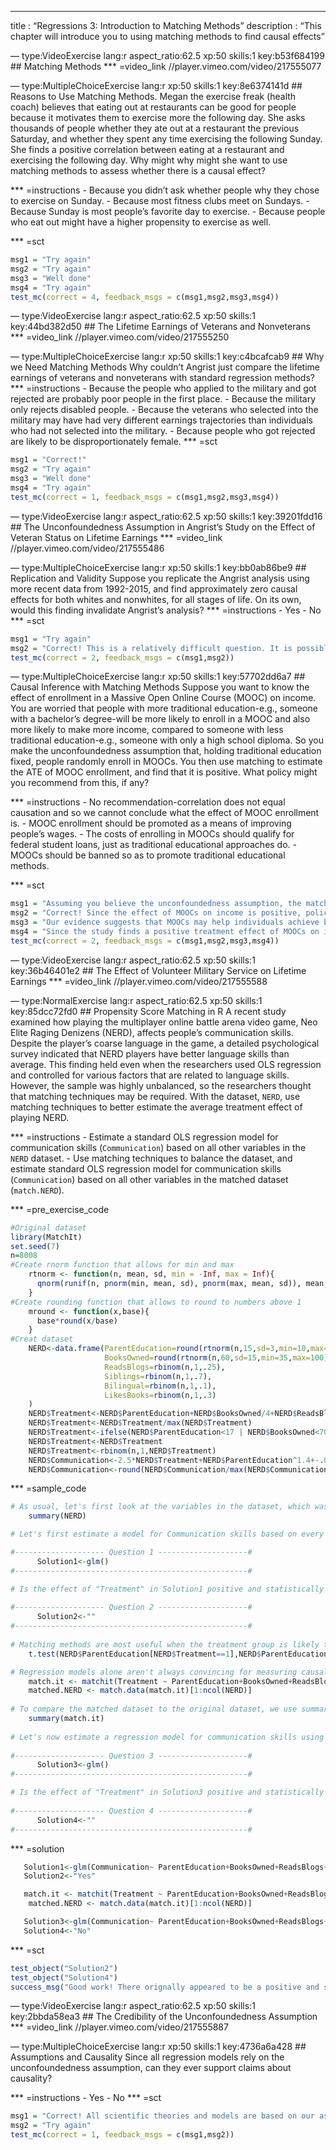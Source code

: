 --- 
title       : "Regressions 3: Introduction to Matching Methods"
description : "This chapter will introduce you to using matching methods to find causal effects"
 
 
--- type:VideoExercise lang:r aspect_ratio:62.5 xp:50 skills:1 key:b53f684199
## Matching Methods
*** =video_link
//player.vimeo.com/video/217555077

--- type:MultipleChoiceExercise lang:r xp:50 skills:1 key:8e6374141d
## Reasons to Use Matching Methods. 
Megan the exercise freak (health coach) believes that eating out at restaurants can be good for people because it motivates them to exercise more the following day. She asks thousands of people whether they ate out at a restaurant the previous Saturday, and whether they spent any time exercising the following Sunday. She finds a positive correlation between eating at a restaurant and exercising the following day. Why might why might she want to use matching methods to assess whether there is a causal effect?

*** =instructions
- Because you didn't ask whether people why they chose to exercise on Sunday.
- Because most fitness clubs meet on Sundays.
- Because Sunday is most people's favorite day to exercise.
- Because people who eat out might have a higher propensity to exercise as well.

*** =sct
```{r}
msg1 = "Try again"
msg2 = "Try again"
msg3 = "Well done"
msg4 = "Try again"
test_mc(correct = 4, feedback_msgs = c(msg1,msg2,msg3,msg4))
```




--- type:VideoExercise lang:r aspect_ratio:62.5 xp:50 skills:1 key:44bd382d50
## The Lifetime Earnings of Veterans and Nonveterans
*** =video_link
//player.vimeo.com/video/217555250


--- type:MultipleChoiceExercise lang:r xp:50 skills:1 key:c4bcafcab9
## Why we Need Matching Methods
Why couldn't Angrist just compare the lifetime earnings of veterans and nonveterans with standard regression methods?
*** =instructions
- Because the people who applied to the military and got rejected are probably poor people in the first place.
- Because the military only rejects disabled people.
- Because the veterans who selected into the military may have had very different earnings trajectories than individuals who had not selected into the military.
- Because people who got rejected are likely to be disproportionately female.
*** =sct
```{r}
msg1 = "Correct!"
msg2 = "Try again"
msg3 = "Well done"
msg4 = "Try again"
test_mc(correct = 1, feedback_msgs = c(msg1,msg2,msg3,msg4))
```



--- type:VideoExercise lang:r aspect_ratio:62.5 xp:50 skills:1 key:39201fdd16
## The Unconfoundedness Assumption in Angrist's Study on the Effect of Veteran Status on Lifetime Earnings
*** =video_link
//player.vimeo.com/video/217555486



--- type:MultipleChoiceExercise lang:r xp:50 skills:1 key:bb0ab86be9
## Replication and Validity
Suppose you replicate the Angrist analysis using more recent data from 1992-2015, and find approximately zero causal effects for both whites and nonwhites, for all stages of life. On its own, would this finding invalidate Angrist's analysis?
*** =instructions
- Yes
- No
*** =sct
```{r}
msg1 = "Try again"
msg2 = "Correct! This is a relatively difficult question. It is possible that unit level causal effects change over time, so using a different data set with more recent data may simply tell us that the causal effect has been decreasing over time. If this is the case, your replication does not necessarily invalidate his analysis. On the other hand, if you have a strong reason to believe that the causal effects do not change over time, then this would perhaps call into question the validity of the earlier findings."
test_mc(correct = 2, feedback_msgs = c(msg1,msg2))
```

--- type:MultipleChoiceExercise lang:r xp:50 skills:1 key:57702dd6a7
## Causal Inference with Matching Methods 
Suppose you want to know the effect of enrollment in a Massive Open Online Course (MOOC) on income. You are worried that people with more traditional education-e.g., someone with a bachelor's degree-will be more likely to enroll in a MOOC and also more likely to make more income, compared to someone with less traditional education-e.g., someone with only a high school diploma. So you make the unconfoundedness assumption that, holding traditional education fixed, people randomly enroll in MOOCs. You then use matching to estimate the ATE of MOOC enrollment, and find that it is positive. What policy might you recommend from this, if any?

*** =instructions
- No recommendation-correlation does not equal causation and so we cannot conclude what the effect of MOOC enrollment is.
- MOOC enrollment should be promoted as a means of improving people's wages.
- The costs of enrolling in MOOCs should qualify for federal student loans, just as traditional educational approaches do.
- MOOCs should be banned so as to promote traditional educational methods.

*** =sct
```{r}
msg1 = "Assuming you believe the unconfoundedness assumption, the matching method does actually get a true causal effect. As usual, there is always room for debate on whether this assumption is credible, but this answer overstates that case."
msg2 = "Correct! Since the effect of MOOCs on income is positive, policies which promote MOOCs will tend to increase income on average."
msg3 = "Our evidence suggests that MOOCs may help individuals achieve better incomes, but we do not have enough informtion to justify whether MOOCs should qualify for student loans. For example, given that MOOCs are relatively inexpensive to enroll in, it may be unnecessary or unreasonably costly to create a system that provides federal student loans for MOOCs."
msg4 = "Since the study finds a positive treatment effect of MOOCs on income, this is an unintuitive conclusion to arrive at."
test_mc(correct = 2, feedback_msgs = c(msg1,msg2,msg3,msg4))
```



--- type:VideoExercise lang:r aspect_ratio:62.5 xp:50 skills:1 key:36b46401e2
## The Effect of Volunteer Military Service on Lifetime Earnings
*** =video_link
//player.vimeo.com/video/217555588


--- type:NormalExercise lang:r aspect_ratio:62.5 xp:50 skills:1 key:85dcc72fd0
## Propensity Score Matching in R
A recent study examined how playing the multiplayer online battle arena video game, Neo Elite Raging Denizens (NERD), affects people's communication skills. Despite the player's coarse language in the game, a detailed psychological survey indicated that NERD players have better language skills than average. This finding held even when the researchers used OLS regression and controlled for various factors that are related to language skills. However, the sample was highly unbalanced, so the researchers thought that matching techniques may be required. With the dataset, `NERD`, use matching techniques to better estimate the average treatment effect of playing NERD.

*** =instructions
- Estimate a standard OLS regression model for communication skills (`Communication`) based on all other variables in the `NERD` dataset.
- Use matching techniques to balance the dataset, and estimate standard OLS regression model for communication skills (`Communication`) based on all other variables in the matched dataset (`match.NERD`).


*** =pre_exercise_code
```{r}
#Original dataset
library(MatchIt)
set.seed(7)
n=8008
#Create rnorm function that allows for min and max
    rtnorm <- function(n, mean, sd, min = -Inf, max = Inf){
      qnorm(runif(n, pnorm(min, mean, sd), pnorm(max, mean, sd)), mean, sd)
    }
#Create rounding function that allows to round to numbers above 1
    mround <- function(x,base){ 
      base*round(x/base) 
    } 
#Creat dataset
    NERD<-data.frame(ParentEducation=round(rtnorm(n,15,sd=3,min=10,max=20),1),
                     BooksOwned=round(rtnorm(n,60,sd=15,min=35,max=100),1),
                     ReadsBlogs=rbinom(n,1,.25),
                     Siblings=rbinom(n,1,.7),
                     Bilingual=rbinom(n,1,.1),
                     LikesBooks=rbinom(n,1,.3)
    )
    NERD$Treatment<-NERD$ParentEducation+NERD$BooksOwned/4+NERD$ReadsBlogs*10-NERD$Siblings*5+NERD$LikesBooks*10 +rnorm(n,10,3)
    NERD$Treatment<-NERD$Treatment/max(NERD$Treatment)
    NERD$Treatment<-ifelse(NERD$ParentEducation<17 | NERD$BooksOwned<70,0,NERD$Treatment)
    NERD$Treatment<-NERD$Treatment
    NERD$Treatment<-rbinom(n,1,NERD$Treatment)
    NERD$Communication<-2.5*NERD$Treatment+NERD$ParentEducation^1.4+-.01*NERD$Treatment*NERD$ParentEducation+-.01*NERD$Treatment*NERD$BooksOwned^1.2+NERD$BooksOwned*.6+1.5*NERD$ReadsBlogs+NERD$LikesBooks*.7 + NERD$Siblings + .25*NERD$Bilingual +rnorm(n,5,1) 
    NERD$Communication<-round(NERD$Communication/max(NERD$Communication)*10)

```
*** =sample_code
```{r}
# As usual, let's first look at the variables in the dataset, which was collected by the researchers on a sample that included NERD gamers along with other people. The dependent variable in our model, Communication, was measured via a series of questions and put on a 1:10 scale, with 1=very poor communication skills and 10=very good communication skills. Whether the respondent plays NERD is measured via the Treatment variable. Only a small proportion of our sample actually played NERD. The other variables in the dataset are  factors that could possibly affect a person's communication ability. Most are measured as binary or "dummy" variables. For example, respondents who had any siblings were marked with a "1" in the siblings variable. 
    summary(NERD)

# Let's first estimate a model for Communication skills based on every other variable in the dataset. Use R's glm() formula. 

#-------------------- Question 1 --------------------#
      Solution1<-glm()
#----------------------------------------------------#

# Is the effect of "Treatment" in Solution1 positive and statistically significant? Use the summary command on Solution1 to check. Answer with "Yes" or "No"
    
#-------------------- Question 2 --------------------#
      Solution2<-""
#----------------------------------------------------#
    
# Matching methods are most useful when the treatment group is likely to be different from the general population. To determine if the treatment group differs from the population on any variable, we could run a t.test. The following is an example of how we would test if the treatment group tends to have more or less educated parents than the rest of the sample. This t.test suggests that our Treatment group has much more educated parents than in our control group.
    t.test(NERD$ParentEducation[NERD$Treatment==1],NERD$ParentEducation[NERD$Treatment==0])

# Regression models alone aren't always convincing for measuring causal effects in unbalanced data (even under unconfoundeness). A more robust way to test the effect of our treatment on communication skills is through matching methods. Matching methods balance the treatment group with the control group so that they are more identical. In R, the best tool for doing matching is the "MatchIt" package. Below, we use the MatchIt package to subset our NERD dataset so that our control group contains observations that are most similar to those in our treatment group. The below syntax builds a model for estimating "Treatment" by all other control variables in our dataset, and subsets the NERD dataset to observations that have a high predicted probability for being in the treatment group. There are many methods for matching data, but in this question, we use MatchIt's default methods. 
    match.it <- matchit(Treatment ~ ParentEducation+BooksOwned+ReadsBlogs+Siblings+Bilingual+LikesBooks, data = NERD)
    matched.NERD <- match.data(match.it)[1:ncol(NERD)]
    
# To compare the matched dataset to the original dataset, we use summary commands on the object produced by the "matchit" formula. The "Summary of balance for all data" shows mean values of each variable across our original treatment and control groups, and the "Summary of balance for matched data" shows mean values of each variable across our matched dataset. You may notice that the mean values between the treatment and control groups are much more similar in the matched dataset than in the original dataset. The "Sample sizes" output shows that the algorithm matched one observation in the control group for each observation in the treatment group.
    summary(match.it)    
    
# Let's now estimate a regression model for communication skills using our matched dataset (matched.NERD). The syntax should be identical to Solution1, except that we are using the matched.NERD dataset.
    
#-------------------- Question 3 --------------------#
      Solution3<-glm()
#----------------------------------------------------#

# Is the effect of "Treatment" in Solution3 positive and statistically significant? Use the summary command on Solution3 to check. Answer with "Yes" or "No"
    
#-------------------- Question 4 --------------------#
      Solution4<-""
#----------------------------------------------------#

```
*** =solution
```{r}
   Solution1<-glm(Communication~ ParentEducation+BooksOwned+ReadsBlogs+Siblings+Bilingual+LikesBooks+Treatment,data=NERD)
   Solution2<-"Yes"

   match.it <- matchit(Treatment ~ ParentEducation+BooksOwned+ReadsBlogs+Siblings+Bilingual+LikesBooks, data = NERD)
    matched.NERD <- match.data(match.it)[1:ncol(NERD)]

   Solution3<-glm(Communication~ ParentEducation+BooksOwned+ReadsBlogs+Siblings+Bilingual+LikesBooks+Treatment,data=matched.NERD)
   Solution4<-"No"
```
*** =sct
```{r}
test_object("Solution2")
test_object("Solution4")
success_msg("Good work! There orignally appeared to be a positive and statistically significant effect for playing NERD on respondent's communication skills, but when we balanced the data, this effect disappeared. This suggests that playing NERD does not improve people's communication skills; rather, NERD players probably have good communication skills for a variety of other reasons.")
```



--- type:VideoExercise lang:r aspect_ratio:62.5 xp:50 skills:1 key:2bbda58ea3
## The Credibility of the Unconfoundedness Assumption
*** =video_link
//player.vimeo.com/video/217555887


--- type:MultipleChoiceExercise lang:r xp:50 skills:1 key:4736a6a428
## Assumptions and Causality
Since all regression models rely on the unconfoundedness assumption, can they ever support claims about causality?

*** =instructions
- Yes
- No
*** =sct
```{r}
msg1 = "Correct! All scientific theories and models are based on our assumptions about the world. Few, if any, statistical models can prove whether two variables are causally related. However, if our models rest on reasonable assumptions, they can support our claims about causality. This is also why we have so many models to test causal relationships. There are many statistical models where the unconfoundedness assumption is more plausible than in OLS regression"
msg2 = "Try again"
test_mc(correct = 1, feedback_msgs = c(msg1,msg2))
```
